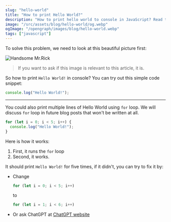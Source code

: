 ```yaml
---
slug: "hello-world"
title: "How to print Hello World?"
description: "How to print hello world to console in JavaScript? Read this article if you can't solve this complex coding problem."
image: "/src/assets/blog/hello-world/og.webp"
ogImage: "/opengraph/images/blog/hello-world.webp"
tags: ["javascript"]
---
```


To solve this problem, we need to look at this beautiful picture first:

![Handsome Mr.Rick](../../assets/blog/hello-world/rick.webp)

> If you want to ask if this image is relevant to this article, it is.

So how to print `Hello World!` in console? You can try out this simple code snippet:

```ts
console.log("Hello World!");
```

---

You could also print multiple lines of Hello World using `for` loop. We will discuss `for` loop in future blog posts that won't be written at all.

```ts
for (let i = 0; i < 5; i++) {
  console.log("Hello World!");
}
```

Here is how it works:

1. First, it runs the `for` loop
2. Second, it works.

It should print `Hello World!` for five times, if it didn't, you can try to fix it by:

- Change
  ```js
  for (let i = 0; i < 5; i++)
  ```
  to
  ```js
  for (let i = 1; i < 6; i++)
  ```
- Or ask ChatGPT at [ChatGPT website](https://w.wolf-yuan.dev/project/website/chatGPT)
